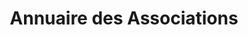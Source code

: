 ---
layout: ../../../layouts/AssoSort.astro
title: "Annuaire des Associations"
typeFilter: sports
affiliationFilter: celsa
---